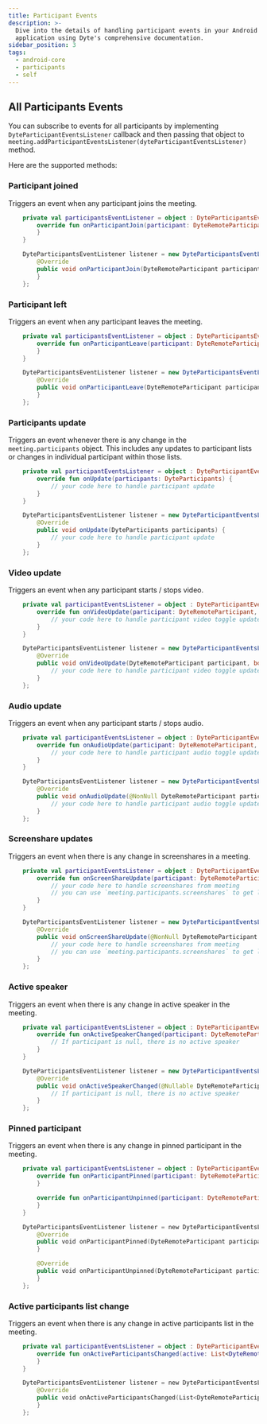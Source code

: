 ```yaml
---
title: Participant Events
description: >-
  Dive into the details of handling participant events in your Android
  application using Dyte's comprehensive documentation.
sidebar_position: 3
tags:
  - android-core
  - participants
  - self
---
```


## All Participants Events

You can subscribe to events for all participants by implementing
`DyteParticipantEventsListener` callback and then passing that object to
`meeting.addParticipantEventsListener(dyteParticipantEventsListener)` method.

Here are the supported methods:

### Participant joined

Triggers an event when any participant joins the meeting.

<Tabs groupId="android-core-participants">
  <TabItem value="kotlin" label="Kotlin" default>

```kotlin
    private val participantsEventListener = object : DyteParticipantsEventListener {
        override fun onParticipantJoin(participant: DyteRemoteParticipant) {
        }
    }
```

  </TabItem>

  <TabItem value="java" label="Java" default>

```java
    DyteParticipantsEventListener listener = new DyteParticipantsEventListener() {
        @Override
        public void onParticipantJoin(DyteRemoteParticipant participant) {
        }
    };
```

  </TabItem>
</Tabs>

### Participant left

Triggers an event when any participant leaves the meeting.

<Tabs groupId="android-core-participants">
  <TabItem value="kotlin" label="Kotlin" default>

```kotlin
    private val participantsEventListener = object : DyteParticipantsEventListener {
        override fun onParticipantLeave(participant: DyteRemoteParticipant) {
        }
    }
```


  </TabItem>

  <TabItem value="java" label="Java" default>

```java
    DyteParticipantsEventListener listener = new DyteParticipantsEventListener() {
        @Override
        public void onParticipantLeave(DyteRemoteParticipant participant) {
        }
    };
```


  </TabItem>
</Tabs>


### Participants update

Triggers an event whenever there is any change in the `meeting.participants` object. This includes any updates to participant lists or changes in individual participant within those lists.

<Tabs groupId="android-core-participants">
  <TabItem value="kotlin" label="Kotlin" default>

```kotlin
    private val participantEventsListener = object : DyteParticipantEventsListener {
        override fun onUpdate(participants: DyteParticipants) {
            // your code here to handle participant update
        }
    }
```

  </TabItem>

  <TabItem value="java" label="Java" default>

```java
    DyteParticipantsEventListener listener = new DyteParticipantEventsListener() {
        @Override
        public void onUpdate(DyteParticipants participants) {
            // your code here to handle participant update
        }
    };
```

  </TabItem>
</Tabs>

### Video update

Triggers an event when any participant starts / stops video.

<Tabs groupId="android-core-participants">
  <TabItem value="kotlin" label="Kotlin" default>

  ```kotlin
      private val participantEventsListener = object : DyteParticipantEventsListener {
          override fun onVideoUpdate(participant: DyteRemoteParticipant, isEnabled: Boolean) {
              // your code here to handle participant video toggle update
          }
      }
  ```

  </TabItem>

  <TabItem value="java" label="Java" default>

```java
    DyteParticipantsEventListener listener = new DyteParticipantEventsListener() {
        @Override
        public void onVideoUpdate(DyteRemoteParticipant participant, boolean isEnabled) {
            // your code here to handle participant video toggle update
        }
    };
```

  </TabItem>
</Tabs>


### Audio update

Triggers an event when any participant starts / stops audio.

<Tabs groupId="android-core-participants">
  <TabItem value="kotlin" label="Kotlin" default>

```kotlin
    private val participantEventsListener = object : DyteParticipantEventsListener {
        override fun onAudioUpdate(participant: DyteRemoteParticipant, isEnabled: Boolean) {
            // your code here to handle participant audio toggle update
        }
    }
```

  </TabItem>

  <TabItem value="java" label="Java" default>

```java
    DyteParticipantsEventListener listener = new DyteParticipantEventsListener() {
        @Override
        public void onAudioUpdate(@NonNull DyteRemoteParticipant participant, boolean isEnabled) {
            // your code here to handle participant audio toggle update
        }
    };
```

  </TabItem>
</Tabs>

### Screenshare updates

Triggers an event when there is any change in screenshares in a meeting.

<Tabs groupId="android-core-participants">
  <TabItem value="kotlin" label="Kotlin" default>

```kotlin
    private val participantEventsListener = object : DyteParticipantEventsListener {
        override fun onScreenShareUpdate(participant: DyteRemoteParticipant, isEnabled: Boolean) {
            // your code here to handle screenshares from meeting
            // you can use `meeting.participants.screenshares` to get latest screenshare participants
        }
    }
```

  </TabItem>

  <TabItem value="java" label="Java" default>

```java
    DyteParticipantsEventListener listener = new DyteParticipantEventsListener() {
        @Override
        public void onScreenShareUpdate(@NonNull DyteRemoteParticipant participant, boolean isEnabled) {
            // your code here to handle screenshares from meeting
            // you can use `meeting.participants.screenshares` to get latest screenshare participants
        }
    };
```

  </TabItem>
</Tabs>

### Active speaker

Triggers an event when there is any change in active speaker in the meeting.

<Tabs groupId="android-core-participants">
  <TabItem value="kotlin" label="Kotlin" default>

```kotlin
    private val participantEventsListener = object : DyteParticipantEventsListener {
        override fun onActiveSpeakerChanged(participant: DyteRemoteParticipant?) {
            // If participant is null, there is no active speaker
        }
    }
```

  </TabItem>

  <TabItem value="java" label="Java" default>

```java
    DyteParticipantsEventListener listener = new DyteParticipantEventsListener() {
        @Override
        public void onActiveSpeakerChanged(@Nullable DyteRemoteParticipant participant) {
            // If participant is null, there is no active speaker
        }
    };
```

  </TabItem>
</Tabs>

### Pinned participant

Triggers an event when there is any change in pinned participant in the meeting.

<Tabs groupId="android-core-participants">
  <TabItem value="kotlin" label="Kotlin" default>

```kotlin
    private val participantEventsListener = object : DyteParticipantEventsListener {
        override fun onParticipantPinned(participant: DyteRemoteParticipant) {
        }

        override fun onParticipantUnpinned(participant: DyteRemoteParticipant) {
        }
    }
```


  </TabItem>

  <TabItem value="java" label="Java" default>

```kotlin
    DyteParticipantsEventListener listener = new DyteParticipantEventsListener() {
        @Override
        public void onParticipantPinned(DyteRemoteParticipant participant) {
        }

        @Override
        public void onParticipantUnpinned(DyteRemoteParticipant participant) {
        }
    };
```

  </TabItem>
</Tabs>

### Active participants list change

Triggers an event when there is any change in active participants list in the meeting.

<Tabs groupId="android-core-participants">
  <TabItem value="kotlin" label="Kotlin" default>

```kotlin
    private val participantEventsListener = object : DyteParticipantEventsListener {
        override fun onActiveParticipantsChanged(active: List<DyteRemoteParticipant>) {
        }
    }
```

  </TabItem>

  <TabItem value="java" label="Java" default>

```kotlin
    DyteParticipantsEventListener listener = new DyteParticipantEventsListener() {
        @Override
        public void onActiveParticipantsChanged(List<DyteRemoteParticipant> participants) {
        }
    };
```

  </TabItem>
</Tabs>
